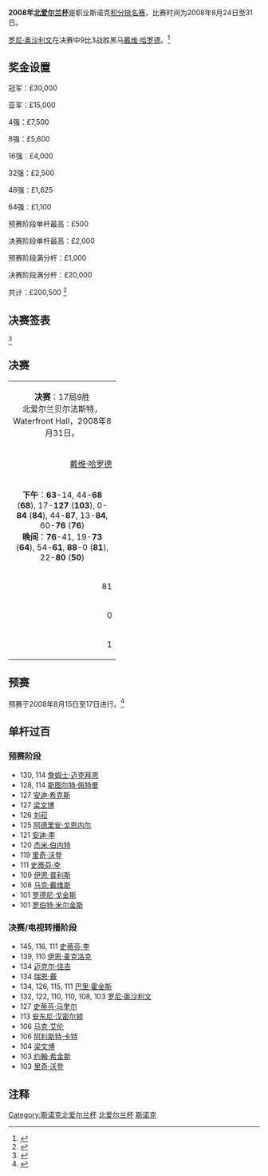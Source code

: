 {{noteTA
|G1=Snooker
}}
{{桌球大赛
|tournament_name=[[斯诺克北爱尔兰杯|北爱尔兰杯]]
|dates=2008年8月24日-31日
|venue=[[Waterfront_Hall|Waterfront Hall]]
|location=[[贝尔法斯特|贝尔法斯特]]
|country={{NIR}}
|organisation=[[世界台联|世界台联]]
|format=[[斯诺克世界排名|积分排名赛]]
|Total prize fund=£200,500
|winners_share=£30,000
|highest_break=145
|winner={{flagicon|ENG}}[[罗尼·奥沙利文|罗尼·奥沙利文]]
|runner_up={{flagicon|ENG}}[[戴维·哈罗德|戴维·哈罗德]]
|score=9-3
|previous=[[2007年北爱尔兰杯|2007]]
|next=}}

'''2008年[[斯诺克北爱尔兰杯|北爱尔兰杯]]'''是职业斯诺克[[斯诺克世界排名|积分排名赛]]，比赛时间为2008年8月24日至31日。

[[罗尼·奥沙利文|罗尼·奥沙利文]]在决赛中9比3战胜黑马[[戴维·哈罗德|戴维·哈罗德]]。<ref>{{cite web|url=http://news.bbc.co.uk/sport2/hi/other_sports/snooker/7591068.stm|title=Classy O'Sullivan wins NI Trophy|date=2008-08-31|work=[[BBC_Sport|BBC Sport]]|accessdate=2009-04-20|archive-date=2009-03-11|archive-url=https://web.archive.org/web/20090311164005/http://news.bbc.co.uk/sport2/hi/other_sports/snooker/7591068.stm|dead-url=no}}</ref>

{{TOClimit|5}}
{{clear}}

==奖金设置==

{{Col-begin}}
{{Col-2}}
冠军：£30,000

亚军：£15,000

4强：£7,500

8强：£5,600

16强：£4,000

32强：£2,500

48强：£1,625

64强：£1,100

{{Col-2}}
预赛阶段单杆最高：£500

决赛阶段单杆最高：£2,000

预赛阶段满分杆：£1,000

决赛阶段满分杆：£20,000

共计：£200,500 <ref>{{Cite web |url=http://www.global-snooker.com/northern-ireland-trophy-2008-prize-money.asp |title=Global Snooker: Prize Money |accessdate=2011-03-14 |archive-date=2012-02-12 |archive-url=https://web.archive.org/web/20120212221813/http://www.global-snooker.com/northern-ireland-trophy-2008-prize-money.asp |dead-url=yes }}</ref>
{{Col-end}}

==决赛签表==

{{48TeamBracket|
| RD1= '''第1轮'''<br />9局5胜
| RD2= '''第2轮'''<br />9局5胜
| RD3= '''第3轮'''<br />9局5胜
| RD4= '''四分之一决赛'''<br />9局5胜
| RD5= '''半决赛'''<br />11局6胜
| RD6= '''决赛'''<br />17局9胜
| RD1-seed01 = 24
| RD1-team01 = {{flagicon|IRL}}[[费加尔·奥布莱恩|费加尔·奥布莱恩]]
| RD1-score01 = 3
| RD1-seed02 =
| RD1-team02 = {{flagicon|ENG}}'''[[迈克尔·霍尔特|迈克尔·霍尔特]]
| RD1-score02 = '''5
| RD1-seed03 = 17
| RD1-team03 = {{flagicon|WAL}}[[马修·史蒂文斯|马修·史蒂文斯]]
| RD1-score03 = 2
| RD1-seed04 =
| RD1-team04 = {{flagicon|SCO}}'''[[艾伦·麦克马努斯|艾伦·麦克马努斯]]
| RD1-score04 = '''5
| RD1-seed05 = 28
| RD1-team05 = {{flagicon|ENG}}'''[[戴维·哈罗德|戴维·哈罗德]]
| RD1-score05 = '''5
| RD1-seed06 =
| RD1-team06 = {{flagicon|ENG}}[[里奇·沃登|里奇·沃登]]
| RD1-score06 = 2
| RD1-seed07 = 27
| RD1-team07 = {{flagicon|ENG}}'''[[史蒂芬·李|史蒂芬·李]]'''
| RD1-score07 = '''5'''
| RD1-seed08 =
| RD1-team08 = {{flagicon|ENG}}[[朱德·特鲁姆普|朱德·特鲁姆普]]
| RD1-score08 = 3
| RD1-seed09 = 30
| RD1-team09 = {{flagicon|IRL}}[[迈克尔·佳吉|迈克尔·佳吉]]
| RD1-score09 = 4
| RD1-seed10 =
| RD1-team10 = {{flagicon|ENG}}'''[[戴维·吉尔伯特|戴维·吉尔伯特]]'''
| RD1-score10 = '''5'''
| RD1-seed11 = 29
| RD1-team11 = {{flagicon|ENG}}[[史蒂夫·戴维斯|史蒂夫·戴维斯]]
| RD1-score11 = 3
| RD1-seed12 =
| RD1-team12 = {{flagicon|CHN}}'''[[梁文博|梁文博]]'''
| RD1-score12 = '''5'''
| RD1-seed13 = 25
| RD1-team13 = {{flagicon|ENG}}'''[[伊恩·麦克洛克|伊恩·麦克洛克]]
| RD1-score13 = '''5
| RD1-seed14 =
| RD1-team14 = {{flagicon|ENG}}[[麦克·邓恩|麦克·邓恩]]
| RD1-score14 = 4
| RD1-seed15 = 31
| RD1-team15 = {{flagicon|ENG}}[[安东尼·汉密尔顿|安东尼·汉密尔顿]]
| RD1-score15 = 3
| RD1-seed16 =
| RD1-team16 = {{flagicon|ENG}}'''[[安德鲁·希金森|安德鲁·希金森]]
| RD1-score16 = '''5
| RD1-seed17 = 22
| RD1-team17 = {{flagicon|WAL}}'''[[马克·威廉姆斯|马克·威廉姆斯]]
| RD1-score17 = '''5
| RD1-seed18 =
| RD1-team18 = {{flagicon|SCO}}[[马库斯·坎贝尔|马库斯·坎贝尔]]
| RD1-score18 = 3
| RD1-seed19 = 32
| RD1-team19 = {{flagicon|WAL}}'''[[多米尼克·戴尔|多米尼克·戴尔]]'''
| RD1-score19 = '''5'''
| RD1-seed20 =
| RD1-team20 ={{nowrap|{{flagicon|ENG}}[[阿德里安·戈恩内尔|阿德里安·戈恩内尔]]}}
| RD1-score20 = 4
| RD1-seed21 = 20
| RD1-team21 = {{flagicon|NIR}}[[乔·斯维尔|乔·斯维尔]]
| RD1-score21 = 4
| RD1-seed22 =
| RD1-team22 = {{flagicon|ENG}}'''[[马克·戴维斯|马克·戴维斯]]
| RD1-score22 = '''5
| RD1-seed23 = 21
| RD1-team23 = {{flagicon|ENG}}[[斯图尔特·宾汉姆|斯图尔特·宾汉姆]]
| RD1-score23 = 4
| RD1-seed24 =
| RD1-team24 = {{flagicon|ENG}}'''[[罗瑞·麦克罗德|罗瑞·麦克罗德]]
| RD1-score24 = '''5
| RD1-seed25 = 23
| RD1-team25 = {{flagicon|ENG}}[[奈吉尔·邦德|奈吉尔·邦德]]
| RD1-score25 = 1
| RD1-seed26 =
| RD1-team26 = {{nowrap|{{flagicon|ENG}}'''[[斯图尔特·佩特曼|斯图尔特·佩特曼]]}}
| RD1-score26 = '''5
| RD1-seed27 = 26
| RD1-team27 = {{flagicon|ENG}}'''[[巴里·霍金斯|巴里·霍金斯]]
| RD1-score27 = '''5
| RD1-seed28 =
| RD1-team28 = {{flagicon|ENG}}[[吉米·怀特|吉米·怀特]]
| RD1-score28 = 3
| RD1-seed29 = 19
| RD1-team29 = {{flagicon|ENG}}'''[[杰米·柯普|杰米·柯普]]'''
| RD1-score29 = '''5'''
| RD1-seed30 =
| RD1-team30 = {{flagicon|ENG}}[[大卫·格雷|大卫·格雷]]
| RD1-score30 = 4
| RD1-seed31 = 18
| RD1-team31 = {{flagicon|IRL}}'''[[肯·达赫迪|肯·达赫迪]]'''
| RD1-score31 = '''5'''
| RD1-seed32 =
| RD1-team32 = {{flagicon|NIR}}[[杰拉德·格林|杰拉德·格林]]
| RD1-score32 = 2
| RD2-seed01 = 1
| RD2-team01 = {{flagicon|SCO}}'''[[史蒂芬·马奎尔|史蒂芬·马奎尔]]
| RD2-score01 = '''5
| RD2-seed02 =
| RD2-team02 = {{flagicon|ENG}}[[迈克尔·霍尔特|迈克尔·霍尔特]]
| RD2-score02 = 1
| RD2-seed03 = 15
| RD2-team03 = {{flagicon|ENG}}[[马克·金|马克·金]]
| RD2-score03 = 3
| RD2-seed04 =
| RD2-team04 ={{nowrap|{{flagicon|SCO}}'''[[艾伦·麦克马努斯|艾伦·麦克马努斯]]}}
| RD2-score04 = '''5
| RD2-seed05 = 13
| RD2-team05 = {{flagicon|SCO}}[[格雷姆·多特|格雷姆·多特]]
| RD2-score05 = 3
| RD2-seed06 = 28
| RD2-team06 = {{flagicon|ENG}}'''[[戴维·哈罗德|戴维·哈罗德]]
| RD2-score06 = '''5
| RD2-seed07 = 6
| RD2-team07 = {{flagicon|SCO}}[[史蒂芬·亨德利|史蒂芬·亨德利]]
| RD2-score07 = 1
| RD2-seed08 = 27
| RD2-team08 = {{flagicon|ENG}}'''[[史蒂芬·李|史蒂芬·李]]'''
| RD2-score08 = '''5'''
| RD2-seed09 = 5
| RD2-team09 = {{flagicon|SCO}}'''[[约翰·希金斯|约翰·希金斯]]'''
| RD2-score09 = '''5'''
| RD2-seed10 =
| RD2-team10 = {{flagicon|ENG}}[[戴维·吉尔伯特|戴维·吉尔伯特]]
| RD2-score10 = 2
| RD2-seed11 = 9
| RD2-team11 = {{flagicon|ENG}}[[彼得·艾伯顿|彼得·艾伯顿]]
| RD2-score11 = 0
| RD2-seed12 =
| RD2-team12 = {{flagicon|CHN}}'''[[梁文博|梁文博]]
| RD2-score12 = '''5
| RD2-seed13 = 10
| RD2-team13 = {{flagicon|AUS}}[[尼尔·罗伯逊|尼尔·罗伯逊]]
| RD2-score13 = 2
| RD2-seed14 = 25
| RD2-team14 = {{flagicon|ENG}}'''[[伊恩·麦克洛克|伊恩·麦克洛克]]
| RD2-score14 = '''5
| RD2-seed15 = 4
| RD2-team15 = {{flagicon|ENG}}'''[[马克·塞尔比|马克·塞尔比]]
| RD2-score15 = '''5
| RD2-seed16 =
| RD2-team16 = {{flagicon|ENG}}[[安德鲁·希金森|安德鲁·希金森]]
| RD2-score16 = 1
| RD2-seed17 = 3
| RD2-team17 = {{flagicon|ENG}}[[肖恩·墨菲|肖恩·墨菲]]
| RD2-score17 = 2
| RD2-seed18 = 22
| RD2-team18 = {{flagicon|WAL}}'''[[马克·威廉姆斯|马克·威廉姆斯]]
| RD2-score18 = '''5
| RD2-seed19 = 16
| RD2-team19 = {{flagicon|NIR}}'''[[马克·艾伦|马克·艾伦]]'''
| RD2-score19 = '''5'''
| RD2-seed20 = 32
| RD2-team20 = {{flagicon|WAL}}[[多米尼克·戴尔|多米尼克·戴尔]]
| RD2-score20 = 4
| RD2-seed21 = 11
| RD2-team21 = {{flagicon|CHN}}[[丁俊晖|丁俊晖]]
| RD2-score21 = 4
| RD2-seed22 =
| RD2-team22 = {{flagicon|ENG}}'''[[马克·戴维斯|马克·戴维斯]]'''
| RD2-score22 = '''5
| RD2-seed23 = 7
| RD2-team23 = {{flagicon|ENG}}'''[[阿利斯特·卡特|阿利斯特·卡特]]
| RD2-score23 = '''5
| RD2-seed24 =
| RD2-team24 = {{flagicon|ENG}}[[罗瑞·麦克罗德|罗瑞·麦克罗德]]
| RD2-score24 = 1
| RD2-seed25 = 8
| RD2-team25 = {{flagicon|WAL}}'''[[瑞恩·戴|瑞恩·戴]]
| RD2-score25 = '''5
| RD2-seed26 =
| RD2-team26 ={{nowrap|{{flagicon|ENG}}[[斯图尔特·佩特曼|斯图尔特·佩特曼]]}}
| RD2-score26 = 4
| RD2-seed27 = 14
| RD2-team27 = {{flagicon|HKG}}[[傅家俊|傅家俊]]
| RD2-score27 = 2
| RD2-seed28 = 26
| RD2-team28 = {{flagicon|ENG}}'''[[巴里·霍金斯|巴里·霍金斯]]
| RD2-score28 = '''5'''
| RD2-seed29 = 12
| RD2-team29 = {{flagicon|ENG}}'''[[乔·佩里|乔·佩里]]
| RD2-score29 = '''5
| RD2-seed30 = 19
| RD2-team30 = {{flagicon|ENG}}[[杰米·柯普|杰米·柯普]]
| RD2-score30 = 2
| RD2-seed31 = 1
| RD2-team31 = {{flagicon|ENG}}'''[[罗尼·奥沙利文|罗尼·奥沙利文]]'''
| RD2-score31 = '''5'''
| RD2-seed32 = 18
| RD2-team32 = {{flagicon|IRL}}[[肯·达赫迪|肯·达赫迪]]
| RD2-score32 = 4
| RD3-seed01 = 1
| RD3-team01 = {{flagicon|SCO}}'''[[史蒂芬·马奎尔|史蒂芬·马奎尔]]
| RD3-score01 = '''5
| RD3-seed02 =
| RD3-team02 = {{nowrap|{{flagicon|SCO}}[[艾伦·麦克马努斯|艾伦·麦克马努斯]]}}
| RD3-score02 = 4
| RD3-seed03 = 28
| RD3-team03 = {{flagicon|ENG}}'''[[戴维·哈罗德|戴维·哈罗德]]
| RD3-score03 = '''5
| RD3-seed04 = 27
| RD3-team04 = {{flagicon|ENG}}[[史蒂芬·李|史蒂芬·李]]
| RD3-score04 = 4
| RD3-seed05 = 5
| RD3-team05 = {{flagicon|SCO}}'''[[约翰·希金斯|约翰·希金斯]]
| RD3-score05 = '''5
| RD3-seed06 =
| RD3-team06 = {{flagicon|CHN}}[[梁文博|梁文博]]
| RD3-score06 = 1
| RD3-seed07 = 25
| RD3-team07 = {{flagicon|ENG}}'''[[伊恩·麦克洛克|伊恩·麦克洛克]]
| RD3-score07 = '''5
| RD3-seed08 = 4
| RD3-team08 = {{flagicon|ENG}}[[马克·塞尔比|马克·塞尔比]]
| RD3-score08 = 4
| RD3-seed09 = 22
| RD3-team09 = {{flagicon|WAL}}[[马克·威廉姆斯|马克·威廉姆斯]]
| RD3-score09 = 3
| RD3-seed10 = 16
| RD3-team10 = {{flagicon|NIR}}'''[[马克·艾伦|马克·艾伦]]
| RD3-score10 = '''5
| RD3-seed11 =
| RD3-team11 = {{flagicon|ENG}}[[马克·戴维斯|马克·戴维斯]]
| RD3-score11 = 2
| RD3-seed12 = 7
| RD3-team12 = {{flagicon|ENG}}'''[[阿利斯特·卡特|阿利斯特·卡特]]
| RD3-score12 = '''5
| RD3-seed13 = 8
| RD3-team13 = {{flagicon|WAL}}[[瑞恩·戴|瑞恩·戴]]
| RD3-score13 = 3
| RD3-seed14 = 26
| RD3-team14 = {{flagicon|ENG}}'''[[巴里·霍金斯|巴里·霍金斯]]'''
| RD3-score14 = '''5
| RD3-seed15 = 12
| RD3-team15 = {{flagicon|ENG}}[[乔·佩里|乔·佩里]]
| RD3-score15 = 3
| RD3-seed16 = 2
| RD3-team16 = {{nowrap|{{flagicon|ENG}}'''[[罗尼·奥沙利文|罗尼·奥沙利文]]'''}}
| RD3-score16 = '''5
| RD4-seed01 = 1
| RD4-team01 = {{flagicon|SCO}}[[史蒂芬·马奎尔|史蒂芬·马奎尔]]
| RD4-score01 = 2
| RD4-seed02 = 28
| RD4-team02 = {{flagicon|ENG}}'''[[戴维·哈罗德|戴维·哈罗德]]'''
| RD4-score02 = '''5
| RD4-seed03 = 5
| RD4-team03 = {{flagicon|SCO}}'''[[约翰·希金斯|约翰·希金斯]]'''
| RD4-score03 = '''5'''
| RD4-seed04 = 25
| RD4-team04 = {{flagicon|ENG}}[[伊恩·麦克洛克|伊恩·麦克洛克]]
| RD4-score04 = 3
| RD4-seed05 = 16
| RD4-team05 = {{flagicon|NIR}}[[马克·艾伦|马克·艾伦]]
| RD4-score05 = 2
| RD4-seed06 = 7
| RD4-team06 = {{flagicon|ENG}}'''[[阿利斯特·卡特|阿利斯特·卡特]]'''
| RD4-score06 = '''5
| RD4-seed07 = 26
| RD4-team07 = {{flagicon|ENG}}[[巴里·霍金斯|巴里·霍金斯]]
| RD4-score07 = 4
| RD4-seed08 = 2
| RD4-team08 ={{nowrap|{{flagicon|ENG}}'''[[罗尼·奥沙利文|罗尼·奥沙利文]]'''}}
| RD4-score08 = '''5
| RD5-seed01 = 28
| RD5-team01 = {{flagicon|ENG}}'''[[戴维·哈罗德|戴维·哈罗德]]'''
| RD5-score01 = '''6
| RD5-seed02 = 5
| RD5-team02 = {{flagicon|SCO}}[[约翰·希金斯|约翰·希金斯]]
| RD5-score02 = 4
| RD5-seed03 = 7
| RD5-team03 = {{flagicon|ENG}}[[阿利斯特·卡特|阿利斯特·卡特]]
| RD5-score03 = 5
| RD5-seed04 = 2
| RD5-team04 ={{nowrap|{{flagicon|ENG}}'''[[罗尼·奥沙利文|罗尼·奥沙利文]]'''}}
| RD5-score04 = '''6
| RD6-seed01 = 28
| RD6-team01 = {{flagicon|ENG}}[[戴维·哈罗德|戴维·哈罗德]]
| RD6-score01 = 3
| RD6-seed02 = 2
| RD6-team02 ={{nowrap|{{flagicon|ENG}}'''[[罗尼·奥沙利文|罗尼·奥沙利文]]'''}}
| RD6-score02 = '''9
}}

<ref>{{Cite web |url=http://www.global-snooker.com/northern-ireland-trophy-2008-results.asp |title=Global Snooker: Main Event Results |accessdate=2011-03-14 |archive-date=2012-02-12 |archive-url=https://web.archive.org/web/20120212221823/http://www.global-snooker.com/northern-ireland-trophy-2008-results.asp |dead-url=yes }}</ref>

==决赛==

{| class="wikitable" style="font-size: 95%; margin: 1em auto 1em auto;"
|-
| colspan="3" align="center" bgcolor="#ffd700" | '''决赛'''：17局9胜<br />北爱尔兰贝尔法斯特，Waterfront Hall，2008年8月31日。
|-
| width="200" align="right" | [[戴维·哈罗德|戴维·哈罗德]] <br/>{{ENG}}
| width="100" align="center" | 3 - '''9'''
| width="200" |  '''[[罗尼·奥沙利文|罗尼·奥沙利文]]'''<br/>{{ENG}}
|-
| colspan="3" align="center" style="font-size: 100%" |'''下午'''：'''63'''-14, 44-'''68''' ('''68'''), 17-'''127''' ('''103'''), 0-'''84''' ('''84'''), 44-'''87''', 13-'''84''', 60-'''76''' ('''76''') <br />'''晚间'''：'''76'''-41, 19-'''73''' ('''64'''), 54-'''61''', '''88'''-0 ('''81'''), 22-'''80''' ('''50''')
|-
| align="right" | 81
| align="center" | 单杆最高
| '''103'''
|-
| align="right" | 0
| align="center" | 单杆过百
| '''1'''
|-
| align="right" | 1
| align="center" | 单杆50+
| '''6'''
|}

==预赛==

预赛于2008年8月15日至17日进行。<ref>{{Cite web |url=http://www.global-snooker.com/northern-ireland-trophy-2008-Qualifying-results.asp |title=Global Snooker: Qualifying Results |accessdate=2011-03-14 |archive-date=2012-02-12 |archive-url=https://web.archive.org/web/20120212221832/http://www.global-snooker.com/northern-ireland-trophy-2008-qualifying-results.asp |dead-url=yes }}</ref>

{{32TeamX3RoundBracket|
| RD1 = '''第1轮'''<br />9局5胜
| RD2 = '''第2轮'''<br />9局5胜
| RD3 = '''第3轮'''<br />9局5胜
| RD1-team01 = {{flagicon|IRL}}'''[[罗德尼·戈金斯|罗德尼·戈金斯]]'''
| RD1-score01 = '''5'''
| RD1-team02 = {{flagicon|NIR}}[[德克兰·胡斯|德克兰·胡斯]]
| RD1-score02 = 2
| RD1-team03 = {{flagicon|ENG}}[[保罗·戴维森|保罗·戴维森]]
| RD1-score03 = 0
| RD1-team04 = {{flagicon|WAL}}'''[[安德鲁·帕吉特|安德鲁·帕吉特]]'''
| RD1-score04 = '''5'''
| RD1-team05 = {{flagicon|WAL}}'''[[丹尼·威尔斯|丹尼·威尔斯]]'''
| RD1-score05 = '''5'''
| RD1-team06 = {{flagicon|CHN}}[[金龙|金龙]]
| RD1-score06 = 3
| RD1-team07 = {{flagicon|NIR}}'''[[帕特里克·华莱士|帕特里克·华莱士]]'''
| RD1-score07 = '''5'''
| RD1-team08 = 轮空
| RD1-score08 = 0
| RD1-team09 = {{flagicon|THA}}[[苏珀·塞纳|苏珀·塞纳]]
| RD1-score09 = 2
| RD1-team10 = {{flagicon|CHN}}'''[[刘闯|刘闯]]'''
| RD1-score10 = '''5'''
| RD1-team11 = {{flagicon|ENG}}'''[[彼得·莱恩斯|彼得·莱恩斯]]'''
| RD1-score11 = '''5'''
| RD1-team12 = {{flagicon|ENG}}[[安迪·李|安迪·李]]
| RD1-score12 = 0
| RD1-team13 = {{flagicon|ENG}}'''[[马修·考奇|马修·考奇]]'''
| RD1-score13 = '''5'''
| RD1-team14 = {{flagicon|IRL}}[[文森特·穆尔顿|文森特·穆尔顿]]
| RD1-score14 = 3
| RD1-team15 = {{flagicon|SCO}}[[罗伯特·斯蒂芬|罗伯特·斯蒂芬]]
| RD1-score15 = 1
| RD1-team16 = {{flagicon|CHN}}'''[[李行_(斯诺克)|李行]]'''
| RD1-score16 = '''5'''
| RD1-team17 = {{flagicon|ENG}}'''[[李·斯皮克|李·斯皮克]]'''
| RD1-score17 = '''5'''
| RD1-team18 = {{flagicon|IND}}[[阿迪亚·梅赫塔|阿迪亚·梅赫塔]]
| RD1-score18 = 2
| RD1-team19 = {{flagicon|WAL}}'''[[杰米·琼斯|杰米·琼斯]]'''
| RD1-score19 = '''5'''
| RD1-team20 = {{flagicon|ENG}}[[斯蒂芬·克莱格|斯蒂芬·克莱格]]
| RD1-score20 = 2
| RD1-team21 = {{flagicon|ENG}}'''[[库尔德什·约哈尔|库尔德什·约哈尔]]'''
| RD1-score21 = '''5'''
| RD1-team22 = {{flagicon|ENG}}[[迈克尔·吉奥尔吉|迈克尔·吉奥尔吉]]
| RD1-score22 = 3
| RD1-team23 = {{flagicon|ENG}}'''[[马修·塞尔特|马修·塞尔特]]'''
| RD1-score23 = '''5'''
| RD1-team24 = {{nowrap|{{flagicon|NZL}}[[克里斯·麦克布里恩|克里斯·麦克布里恩]]}}
| RD1-score24 = 1
| RD1-team25 = {{flagicon|SCO}}'''[[詹姆士·迈克拜恩|詹姆士·迈克拜恩]]'''
| RD1-score25 = '''5'''
| RD1-team26 = {{flagicon|NED}}[[斯特凡·马佐西斯|斯特凡·马佐西斯]]
| RD1-score26 = 1
| RD1-team27 = {{flagicon|ENG}}'''[[吉米·怀特|吉米·怀特]]'''
| RD1-score27 = '''5'''
| RD1-team28 = {{flagicon|THA}}[[阿塔西·马希蒂|阿塔西·马希蒂]]
| RD1-score28 = 4
| RD1-team29 = {{flagicon|ENG}}'''[[西蒙·贝德福德|西蒙·贝德福德]]'''
| RD1-score29 = '''5'''
| RD1-team30 = {{flagicon|ENG}}[[戴维·葛瑞斯|戴维·葛瑞斯]]
| RD1-score30 = 1
| RD1-team31 = {{flagicon|ENG}}[[刘易斯·罗伯茨|刘易斯·罗伯茨]]
| RD1-score31 = 1
| RD1-team32 = {{flagicon|ENG}}'''[[韦恩·库珀|韦恩·库珀]]'''
| RD1-score32 = '''5'''
| RD2-team01 = {{flagicon|ENG}}'''[[罗德·罗勒尔|罗德·罗勒尔]]'''
| RD2-score01 = '''5'''
| RD2-team02 = {{flagicon|IRL}}[[罗德尼·戈金斯|罗德尼·戈金斯]]
| RD2-score02 = 0
| RD2-team03 = {{flagicon|ENG}}'''[[安迪·希克斯|安迪·希克斯]]'''
| RD2-score03 = '''5'''
| RD2-team04 = {{flagicon|WAL}}[[安德鲁·帕吉特|安德鲁·帕吉特]]
| RD2-score04 = 4
| RD2-team05 = {{flagicon|ENG}}'''[[巴里·品吉斯|巴里·品吉斯]]'''
| RD2-score05 = '''5'''
| RD2-team06 = {{flagicon|WAL}}[[丹尼·威尔斯|丹尼·威尔斯]]
| RD2-score06 = 1
| RD2-team07 = {{flagicon|ENG}}'''[[马克·乔伊斯|马克·乔伊斯]]'''
| RD2-score07 = '''5'''
| RD2-team08 = {{flagicon|NIR}}[[帕特里克·华莱士|帕特里克·华莱士]]
| RD2-score08 = 0
| RD2-team09 = {{flagicon|ENG}}[[罗伯特·米尔金斯|罗伯特·米尔金斯]]
| RD2-score09 = 3
| RD2-team10 = {{flagicon|CHN}}'''[[刘闯|刘闯]]'''
| RD2-score10 = '''5'''
| RD2-team11 = {{flagicon|ENG}}'''[[大卫·罗|大卫·罗]]'''
| RD2-score11 = '''5'''
| RD2-team12 = {{flagicon|ENG}}[[彼得·莱恩斯|彼得·莱恩斯]]
| RD2-score12 = 2
| RD2-team13 = {{flagicon|ENG}}'''[[安德鲁·诺曼|安德鲁·诺曼]]'''
| RD2-score13 = '''5'''
| RD2-team14 = {{flagicon|ENG}}[[马修·考奇|马修·考奇]]
| RD2-score14 = 3
| RD2-team15 = {{flagicon|IRL}}[[戴维·莫里斯|戴维·莫里斯]]
| RD2-score15 = 4
| RD2-team16 = {{flagicon|CHN}}'''[[李行_(斯诺克)|李行]]'''
| RD2-score16 = '''5'''
| RD2-team17 = {{flagicon|IRL}}'''[[乔·德兰尼|乔·德兰尼]]'''
| RD2-score17 = '''5'''
| RD2-team18 = {{flagicon|ENG}}[[李·斯皮克|李·斯皮克]]
| RD2-score18 = 0
| RD2-team19 = {{flagicon|WAL}}'''[[伊恩·普利斯|伊恩·普利斯]]'''
| RD2-score19 = '''5'''
| RD2-team20 = {{flagicon|WAL}}[[杰米·琼斯|杰米·琼斯]]
| RD2-score20 = 4
| RD2-team21 = {{flagicon|ENG}}'''[[马克·戴维斯|马克·戴维斯]]'''
| RD2-score21 = '''5'''
| RD2-team22 = {{flagicon|ENG}}[[库尔德什·约哈尔|库尔德什·约哈尔]]
| RD2-score22 = 1
| RD2-team23 = {{flagicon|CHN}}'''[[刘菘|刘菘]]'''
| RD2-score23 = '''5'''
| RD2-team24 = {{flagicon|ENG}}[[马修·塞尔特|马修·塞尔特]]
| RD2-score24 = 1
| RD2-team25 ={{nowrap|{{flagicon|ENG}}'''[[斯图尔特·佩特曼|斯图尔特·佩特曼]]'''}}
| RD2-score25 = '''5'''
| RD2-team26 = {{flagicon|SCO}}[[詹姆士·迈克拜恩|詹姆士·迈克拜恩]]
| RD2-score26 = 3
| RD2-team27 = {{flagicon|WAL}}[[保罗·戴维斯|保罗·戴维斯]]
| RD2-score27 = 4
| RD2-team28 = {{flagicon|ENG}}'''[[吉米·怀特|吉米·怀特]]'''
| RD2-score28 = '''5'''
| RD2-team29 = {{flagicon|ENG}}'''[[大卫·格雷|大卫·格雷]]'''
| RD2-score29 = '''5'''
| RD2-team30 = {{flagicon|ENG}}[[西蒙·贝德福德|西蒙·贝德福德]]
| RD2-score30 = 4
| RD2-team31 = {{flagicon|ENG}}'''[[马丁·戈尔德|马丁·戈尔德]]'''
| RD2-score31 = '''5'''
| RD2-team32 = {{flagicon|ENG}}[[韦恩·库珀|韦恩·库珀]]
| RD2-score32 = 3
| RD3-team01 = {{flagicon|ENG}}'''[[迈克尔·霍尔特|迈克尔·霍尔特]]'''
| RD3-score01 = '''5'''
| RD3-team02 = {{flagicon|ENG}}[[罗德·罗勒尔|罗德·罗勒尔]]
| RD3-score02 = 2
| RD3-team03 = {{flagicon|SCO}}'''[[艾伦·麦克马努斯|艾伦·麦克马努斯]]'''
| RD3-score03 = '''5'''
| RD3-team04 = {{flagicon|ENG}}[[安迪·希克斯|安迪·希克斯]]
| RD3-score04 = 2
| RD3-team05 = {{flagicon|ENG}}'''[[里奇·沃登|里奇·沃登]]'''
| RD3-score05 = '''5'''
| RD3-team06 = {{flagicon|ENG}}[[巴里·品吉斯|巴里·品吉斯]]
| RD3-score06 = 3
| RD3-team07 = {{flagicon|ENG}}'''[[朱德·特鲁姆普|朱德·特鲁姆普]]'''
| RD3-score07 = '''5'''
| RD3-team08 = {{flagicon|ENG}}[[马克·乔伊斯|马克·乔伊斯]]
| RD3-score08 = 0
| RD3-team09 = {{flagicon|ENG}}'''[[戴维·吉尔伯特|戴维·吉尔伯特]]'''
| RD3-score09 = '''5'''
| RD3-team10 = {{flagicon|CHN}}[[刘闯|刘闯]]
| RD3-score10 = 3
| RD3-team11 = {{flagicon|CHN}}'''[[梁文博|梁文博]]'''
| RD3-score11 = '''5'''
| RD3-team12 = {{flagicon|ENG}}[[大卫·罗|大卫·罗]]
| RD3-score12 = 0
| RD3-team13 = {{flagicon|ENG}}'''[[麦克·邓恩|麦克·邓恩]]'''
| RD3-score13 = '''5'''
| RD3-team14 = {{flagicon|ENG}}[[安德鲁·诺曼|安德鲁·诺曼]]
| RD3-score14 = 1
| RD3-team15 = {{flagicon|ENG}}'''[[安德鲁·希金森|安德鲁·希金森]]'''
| RD3-score15 = '''5'''
| RD3-team16 = {{flagicon|CHN}}[[李行_(斯诺克)|李行]]
| RD3-score16 = 2
| RD3-team17 = {{flagicon|SCO}}'''[[马库斯·坎贝尔|马库斯·坎贝尔]]'''
| RD3-score17 = '''5'''
| RD3-team18 = {{flagicon|IRL}}[[乔·德兰尼|乔·德兰尼]]
| RD3-score18 = 1
| RD3-team19 = {{nowrap|{{flagicon|ENG}}'''[[阿德里安·戈恩内尔|阿德里安·戈恩内尔]]'''}}
| RD3-score19 = '''5'''
| RD3-team20 = {{flagicon|WAL}}[[伊恩·普利斯|伊恩·普利斯]]
| RD3-score20 = 2
| RD3-team21 = {{flagicon|SCO}}[[杰米·伯内特|杰米·伯内特]]
| RD3-score21 = 2
| RD3-team22 = {{flagicon|ENG}}'''[[马克·戴维斯|马克·戴维斯]]'''
| RD3-score22 = '''5'''
| RD3-team23 = {{flagicon|ENG}}'''[[罗瑞·麦克罗德|罗瑞·麦克罗德]]'''
| RD3-score23 = '''5'''
| RD3-team24 = {{flagicon|CHN}}[[刘菘|刘菘]]
| RD3-score24 = 2
| RD3-team25 = {{flagicon|ENG}}[[约翰·帕洛特|约翰·帕洛特]]
| RD3-score25 = 4
| RD3-team26 = {{nowrap|{{flagicon|ENG}}'''[[斯图尔特·佩特曼|斯图尔特·佩特曼]]'''}}
| RD3-score26 = '''5'''
| RD3-team27 = {{flagicon|ENG}}[[汤姆·福特|汤姆·福特]]
| RD3-score27 = 2
| RD3-team28 = {{flagicon|ENG}}'''[[吉米·怀特|吉米·怀特]] '''
| RD3-score28 = '''5'''
| RD3-team29 = {{flagicon|ENG}}[[吉米·米奇|吉米·米奇]]
| RD3-score29 = 3
| RD3-team30 = {{flagicon|ENG}}'''[[大卫·格雷|大卫·格雷]]'''
| RD3-score30 = '''5'''
| RD3-team31 = {{flagicon|NIR}}'''[[杰拉德·格林|杰拉德·格林]]'''
| RD3-score31 = '''5'''
| RD3-team32 = {{flagicon|ENG}}[[马丁·戈尔德|马丁·戈尔德]]
| RD3-score32 = 3
}}

==单杆过百==

{{Col-begin}}
{{Col-2}}
===预赛阶段===

*130, 114 [[詹姆士·迈克拜恩|詹姆士·迈克拜恩]]
*128, 114 [[斯图尔特·佩特曼|斯图尔特·佩特曼]]
*127 [[安迪·希克斯|安迪·希克斯]]
*127 [[梁文博|梁文博]]
*126 [[刘菘|刘菘]]
*125 [[阿德里安·戈恩内尔|阿德里安·戈恩内尔]]
*121 [[安迪·李|安迪·李]]
*120 [[杰米·伯内特|杰米·伯内特]]
*119 [[里奇·沃登|里奇·沃登]]
*111 [[史蒂芬·李|史蒂芬·李]]
*109 [[伊恩·普利斯|伊恩·普利斯]]
*108 [[马克·戴维斯|马克·戴维斯]]
*101 [[罗德尼·戈金斯|罗德尼·戈金斯]]
*101 [[罗伯特·米尔金斯|罗伯特·米尔金斯]]

{{Col-2}}
===决赛/电视转播阶段===

*145, 116, 111 [[史蒂芬·李|史蒂芬·李]]
*139, 110 [[伊恩·麦克洛克|伊恩·麦克洛克]]
*134 [[迈克尔·佳吉|迈克尔·佳吉]]
*134 [[瑞恩·戴|瑞恩·戴]]
*134, 126, 115, 111 [[巴里·霍金斯|巴里·霍金斯]]
*132, 122, 110, 110, 108, 103 [[罗尼·奥沙利文|罗尼·奥沙利文]]
*127 [[史蒂芬·马奎尔|史蒂芬·马奎尔]]
*113 [[安东尼·汉密尔顿|安东尼·汉密尔顿]]
*106 [[马克·艾伦|马克·艾伦]]
*106 [[阿利斯特·卡特|阿利斯特·卡特]]
*104 [[梁文博|梁文博]]
*103 [[约翰·希金斯|约翰·希金斯]]
*103 [[里奇·沃登|里奇·沃登]]
{{Col-end}}

==注释==

{{reflist}}

{{Snooker season 2008/2009}}
{{Northern Ireland Trophy}}
{{Snooker_Top_16_2008/09}}

[[Category:斯诺克北爱尔兰杯|Category:斯诺克北爱尔兰杯]]
[[Category:2008年斯诺克|北爱尔兰杯]]
[[Category:2008年北爱尔兰|斯诺克]]